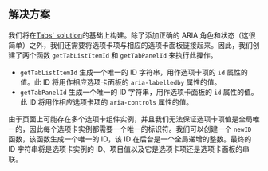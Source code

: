 
## 解决方案

我们将在[Tabs' solution](/questions/user-interface/tabs/vanilla/solution)的基础上构建。除了添加正确的 ARIA 角色和状态（这很简单）之外，我们还需要将选项卡项与相应的选项卡面板链接起来。因此，我们创建了两个函数 `getTabListItemId` 和 `getTabPanelId` 来执行此操作。

* `getTabListItemId` 生成一个唯一的 ID 字符串，用作选项卡项的 `id` 属性的值。此 ID 将用作相应选项卡面板的 `aria-labelledby` 属性的值。
* `getTabPanelId` 生成一个唯一的 ID 字符串，用作选项卡面板的 `id` 属性的值。此 ID 将用作相应选项卡项的 `aria-controls` 属性的值。

由于页面上可能存在多个选项卡组件实例，并且我们无法保证选项卡项值是全局唯一的，因此每个选项卡实例都需要一个唯一的标识符。我们可以创建一个 `newID` 函数，该函数生成一个唯一的 ID，该 ID 在后台是一个全局递增的整数。最终的 ID 字符串将是选项卡实例的 ID、项目值以及它是选项卡项还是选项卡面板的串联。

<TestCases />

<Notes />
